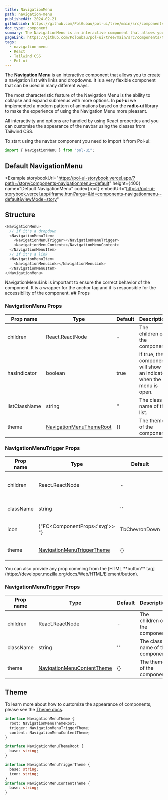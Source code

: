 ```yaml
---
title: NavigationMenu
path: navigation-menu
publishedAt: 2024-02-21
githubLink: https://github.com/PolGubau/pol-ui/tree/main/src/components/NavigationMenu
doc_type: component
summary: The NavigationMenu is an interactive component that allows you to create a navigation list with links and dropdowns. It is a very flexible component that can be used in many different ways.
pageLink: https://github.com/PolGubau/pol-ui/tree/main/src/components/NavigationMenu
tags:
  - navigation-menu
  - React
  - Tailwind CSS
  - Pol-ui
---
```



The **Navigation Menu** is an interactive component that allows you to create a navigation list with links and dropdowns. It is a very flexible component that can be used in many different ways.

The most characteristic feature of the Navigation Menu is the ability to collapse and expand submenus with more options. In **pol-ui** we implemented a modern pattern of animations based on the **radix-ui** library to make the experience of using the Navigation Menu more pleasant.

All interactivity and options are handled by using React properties and you can customise the appearance of the navbar using the classes from Tailwind CSS.

To start using the navbar component you need to import it from Pol-ui:

```jsx
import { NavigationMenu } from "pol-ui";
```

## Default NavigationMenu

<Example
  storybookUrl="https://pol-ui-storybook.vercel.app/?path=/story/components-navigationmenu--default"
  height={400}
  name="Default NavigationMenu"
  code={root}
  embedUrl="https://pol-ui-storybook.vercel.app/iframe.html?args=&id=components-navigationmenu--default&viewMode=story"
>
  <RootCode />
</Example>

## Structure

```ts
<NavigationMenu>
  // If it's a dropdown
  <NavigationMenuItem>
    <NavigationMenuTrigger></NavigationMenuTrigger>
    <NavigationMenuContent></NavigationMenuContent>
  </NavigationMenuItem>
  // If it's a link
  <NavigationMenuItem>
    <NavigationMenuLink></NavigationMenuLink>
  </NavigationMenuItem>
</NavigationMenu>
```

<Callout emoji="💡">
  NavigationMenuLink is important to ensure the correct behavior of the
  component. It is a wrapper for the anchor tag and it is responsible for the
  accessibility of the component.
</Callout>
## Props

### NavigationMenu Props

| Prop name     | Type                              | Default | Description                                                          |
| ------------- | --------------------------------- | ------- | -------------------------------------------------------------------- |
| children      | React.ReactNode                   | -       | The children of the component.                                       |
| hasIndicator  | boolean                           | true    | If true, the component will show an indicator when the menu is open. |
| listClassName | string                            | ''      | The class name of the list.                                          |
| theme         | [NavigationMenuThemeRoot](#theme) | {}      | The theme of the component.                                          |

### NavigationMenuTrigger Props

| Prop name | Type                                 | Default       | Description                      |
| --------- | ------------------------------------ | ------------- | -------------------------------- |
| children  | React.ReactNode                      | -             | The children of the component.   |
| className | string                               | ''            | The class name of the component. |
| icon      | {"FC<ComponentProps<'svg'>> "}       | TbChevronDown | The icon of the component.       |
| theme     | [NavigationMenuTriggerTheme](#theme) | {}            | The theme of the component.      |

<Callout emoji="💡">
  You can also provide any prop comming from the [HTML **button**
  tag](https://developer.mozilla.org/docs/Web/HTML/Element/button).
</Callout>

### NavigationMenuTrigger Props

| Prop name | Type                                 | Default | Description                      |
| --------- | ------------------------------------ | ------- | -------------------------------- |
| children  | React.ReactNode                      | -       | The children of the component.   |
| className | string                               | ''      | The class name of the component. |
| theme     | [NavigationMenuContentTheme](#theme) | {}      | The theme of the component.      |

## Theme

To learn more about how to customize the appearance of components, please see the [Theme docs](/docs/theming).

```ts
interface NavigationMenuTheme {
  root: NavigationMenuThemeRoot;
  trigger: NavigationMenuTriggerTheme;
  content: NavigationMenuContentTheme;
}

interface NavigationMenuThemeRoot {
  base: string;
}

interface NavigationMenuTriggerTheme {
  base: string;
  icon: string;
}
interface NavigationMenuContentTheme {
  base: string;
}
```
